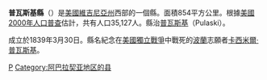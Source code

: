{{noteTA
|G1=USState
}}
<!--[[File:Map_of_Virginia_highlighting_Pulaski_County.svg|250px]]-->
{{Infobox U.S. County
| county  = 普瓦斯基縣
| state = 維吉尼亞州 
| en county  = Pulaski County
| en state = Virginia 
| seal = Pulaski County, Virginia seal.png 
| map size = 275
| founded =  
| seat = [[普瓦斯基_(弗吉尼亚州)|普瓦斯基]] 
| area = 854 [[square_kilometre|km²]] (330 [[square_mile|mi²]]) 
| area land  = 830 km² (321 mi²) 
| area water = 23 km² (9 mi²) 
| area percentage = 2.74% 
| census yr = 2000
| pop = 35,127 
| density = 42
| web = www.pulaskicounty.org
|}}
'''普瓦斯基縣'''（{{lang-en|Pulaski County}}）是[[美國|美國]][[維吉尼亞州|維吉尼亞州]]西部的一個縣。面積854平方公里。根據[[美國2000年人口普查|美國2000年人口普查]]估計，共有人口35,127人。縣治[[普瓦斯基_(維吉尼亞州)|普瓦斯基]]（Pulaski）。

成立於1839年3月30日。縣名紀念在[[美國獨立戰爭|美國獨立戰爭]]中戰死的[[波蘭|波蘭]]志願者[[卡西米爾·普瓦斯基|卡西米爾·普瓦斯基]]。
{{弗吉尼亚州}}
[[Category:維吉尼亞州縣|P]]
[[Category:阿巴拉契亚地区的县|Category:阿巴拉契亚地区的县]]